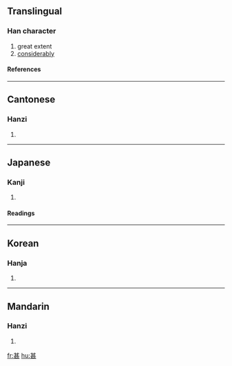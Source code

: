 {{see|什}}

==Translingual==
===Han character===
{{Han char|rn=99|rad=甘|as=04|sn=9|four=4471<sub>1</sub>|canj=廿一一女 (TMMV)}}
# great extent
# [[considerably]]
====References====
{{Han ref|kx=0754.060|dkj=21648|dj=1161.030|hdz=10025.050|uh=751A|ud=29978|bh=ACC6|bd=44230}}

----
==Cantonese==
===Hanzi===
{{yue-hanzi|jyut=|y=sam6}}
# {{defn|Cantonese}}

----
==Japanese==
===Kanji===
{{ja-kanji|grade=c|rs=甘04}}
# {{defn|Japanese}} 
====Readings====
{{ja-readings|on=[[しん]] (shin), [[じん]] (jin)|kun=[[はなはだ]] (hanahada), [[なに]] (nani)|nanori=}}

----
==Korean==
===Hanja===
{{ko-hanja|hangeul=심|eumhun=|rv=sim|mr=sim|y=sim}}
# {{defn|Korean}}

----
==Mandarin==
===Hanzi===
{{cmn-hanzi|pin=[[shén]] (shen2)|wg=shen<sup>2</sup>}}
# {{defn|Mandarin}}

[[fr:甚]]
[[hu:甚]]